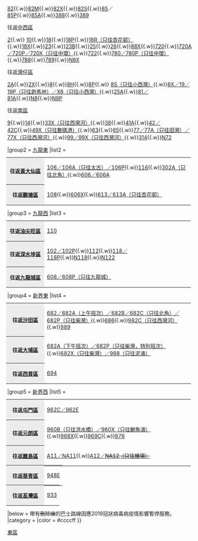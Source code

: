 {{Navbox
|name        = 香港東區巴士路線列表
|title       = 以[[東區 (香港)|東區]]作總站或折返點巴士路線（以下為目的地區份）
|bodystyle   = background: #f9f9f9;
|liststyle   = text-align: left;
|groupstyle  = background: #ececec; text-align: center;
|belowstyle  = text-align: center;
|oddstyle    = background: #f9f9f9;
|evenstyle   = background: #f9f9f9;
|state       = collapsed
|group1      = [[港島區]]
|list1       = <table class="navbox nowraplinks" style="background: transparent; font-size: 100%; padding: 0; border: 0; margin: -3px;"><tr><th style="background: #ececec; width: 90px; text-align: center; vertical-align: center;">[[東區 (香港)|東區]]區內</th><td style="text-align: left;">[[新巴27線|27]]{{.w}}[[新巴82線|82]]{{.w}}[[新巴82M線|82M]]{{.w}}[[新巴82X線|82X]]{{.w}}[[新巴82S線|82S]]{{.w}}[[城巴85線|85]]／[[城巴85線|85P]]{{.w}}[[城巴85A線|85A]]{{.w}}[[新巴388線|388]]{{.w}}[[新巴389線|389]]</td></tr><tr><th style="background: #ececec; width: 90px; text-align: center; vertical-align: center;">往返[[中西區 (香港)|中西區]]</th><td style="text-align: left;">[[新巴2號線|2]]{{.w}} [[城巴10線|10]]{{.w}}[[新巴18線|18]]{{.w}}[[新巴18P線|18P]]{{.w}}[[新巴18R線|18R（只往杏花邨）]]{{.w}}[[新巴18X線|18X]]{{.w}}[[新巴23線|23]]{{.w}}[[新巴23B線|23B]]{{.w}}[[新巴25線|25]]{{.w}}[[新巴26線|26]]{{.w}}[[新巴88X線|88X]]{{.w}}[[新巴720線|720]]{{.w}}[[新巴720A、720P、720X線|720A／720P／720X（只往中環）]]{{.w}}[[新巴722線|722]]{{.w}}[[城巴780線|780／780P（只往中環）]]{{.w}}[[城巴788線|788]]{{.w}}[[城巴789線|789]]{{.w}}[[城巴N8X線|N8X]]</td></tr><tr><th style="background: #ececec; width: 90px; text-align: center; vertical-align: center;">往返[[灣仔區]]</th><td style="text-align: left;">[[新巴2A線|2A]]{{.w}}[[新巴2X線|2X]]{{.w}}[[新巴8號線|8]]{{.w}}[[新巴8H線|8H]]{{.w}}[[新巴8P線|8P]]{{.w}} [[城巴8S線|8S（只往小西灣）]]{{.w}}[[城巴8X線|8X／19／19P（只往跑馬地）／X8（只往小西灣）]]{{.w}}[[城巴25A線|25A]]{{.w}}[[新巴81線|81／81A]]{{.w}}[[新巴N8線|N8]]{{.w}}[[新巴N8P線|N8P]]</td></tr><tr><th style="background: #ececec; width: 90px; text-align: center; vertical-align: center;">往返[[南區 (香港)|南區]]</th><td style="text-align: left;">[[新巴9號線|9]]{{.w}}[[新巴14線|14]]{{.w}}[[新巴33X線|33X（只往西灣河）]]{{.w}}[[新巴38線|38]]{{.w}}[[城巴41A線|41A]]{{.w}}[[新巴42線|42／42C]]{{.w}}[[新巴49X線|49X（只往數碼港）]]{{.w}}[[新巴63線|63]]{{.w}}[[新巴65線|65]]{{.w}}[[城巴77線|77／77A（只往田灣）／77X（只往西灣河）]]{{.w}}[[城巴99線|99／99X（只往西灣河）]]{{.w}}[[城巴314線|314]]{{.w}}[[城巴N72線|N72]]</td></tr></table>
|group2      = [[九龍東]]
|list2       = <table class="navbox nowraplinks" style="background: transparent; font-size: 100%; padding: 0; border: 0; margin: -3px;"><tr><th style="background: #ececec; width: 90px; text-align: center; vertical-align: center;">往返[[黃大仙區]]</th><td style="text-align: left;">[[過海隧道巴士106線|106／106A（只往太古）／106P]]{{.w}}[[過海隧道巴士116線|116]]{{.w}}[[過海隧道巴士302A線|302A（只往北角）]]{{.w}}[[過海隧道巴士606線|606／606A]]</td></tr><tr><th style="background: #ececec; width: 90px; text-align: center; vertical-align: center;">往返[[觀塘區]]</th><td style="text-align: left;">[[過海隧道巴士108線|108]]{{.w}}[[過海隧道巴士606X線|606X]]{{.w}}[[過海隧道巴士613線|613／613A（只往杏花邨）]]</td></tr></table>
|group3      = [[九龍西]]
|list3       = <table class="navbox nowraplinks" style="background: transparent; font-size: 100%; padding: 0; border: 0; margin: -3px;"><tr><th style="background: #ececec; width: 90px; text-align: center; vertical-align: center;">往返[[油尖旺區]]</th><td style="text-align: left;">[[過海隧道巴士110線|110]]</td></tr><tr><th style="background: #ececec; width: 90px; text-align: center; vertical-align: center;">往返[[深水埗區]]</th><td style="text-align: left;">[[過海隧道巴士102線|102／102P]]{{.w}}[[過海隧道巴士112線|112]]{{.w}}[[過海隧道巴士118線|118／118P]]{{.w}}[[過海隧道巴士N118線|N118]]{{.w}}[[過海隧道巴士N122線|N122]]</td></tr><tr><th style="background: #ececec; width: 90px; text-align: center; vertical-align: center;">往返[[九龍城區]]</th><td style="text-align: left;">[[過海隧道巴士608線|608／608P（只往九龍城）]]</td></tr></table>
|group4      = [[新界東]]
|list4       = <table class="navbox nowraplinks" style="background: transparent; font-size: 100%; padding: 0; border: 0; margin: -3px;"><tr><th style="background: #ececec; width: 90px; text-align: center; vertical-align: center;">往返[[沙田區]]</th><td style="text-align: left;">[[過海隧道巴士682線|682／682A（上午班次）／682B／682C（只往北角）／682P（只往柴灣）]]{{.w}}[[過海隧道巴士686線|686]]{{.w}}[[過海隧道巴士982C線|982C（只往西灣河）]]<!--{{.w}}[[過海隧道巴士986線|986]]-->{{.w}}[[過海隧道巴士989線|989]]</td></tr><tr><th style="background: #ececec; width: 90px; text-align: center; vertical-align: center;">往返[[大埔區]]</th><td style="text-align: left;">[[過海隧道巴士682線|682A（下午班次）／682P（只往柴灣，特別班次）]]<!--{{.w}}[[過海隧道巴士907D線|907D]]-->{{.w}}[[過海隧道巴士682X線|682X（只往柴灣）／988（只往泥涌）]]</td></tr><tr><th style="background: #ececec; width: 90px; text-align: center; vertical-align: center;">往返[[西貢區]]</th><td style="text-align: left;">[[過海隧道巴士694線|694]]</td></tr></table>
|group5      = [[新界西]]
|list5       = <table class="navbox nowraplinks" style="background: transparent; font-size: 100%; padding: 0; border: 0; margin: -3px;"><tr><th style="background: #ececec; width: 90px; text-align: center; vertical-align: center;">往返[[屯門區]]</th><td style="text-align: left;"><!--[[過海隧道巴士955線|955]]{{.w}}[[過海隧道巴士960B線|960B]]{{.w}}-->[[過海隧道巴士962A、962C、962E、962G、X962線|962C／962E]]</td></tr><tr><th style="background: #ececec; width: 90px; text-align: center; vertical-align: center;">往返[[元朗區]]</th><td style="text-align: left;">[[過海隧道巴士960B線|960B（只往洪水橋）／960X（只往鰂魚涌）]]{{.w}}[[過海隧道巴士968線|968X]]{{.w}}[[過海隧道巴士969C線|969C]]{{.w}}[[過海隧道巴士976線|976<!--／976A-->]]</td></tr><tr><th style="background: #ececec; width: 90px; text-align: center; vertical-align: center;">往返[[離島區]]</th><td style="text-align: left;">[[城巴A11線|A11／NA11]]{{.w}}[[城巴A12線|A12／<s>NA12（只往機場）]]</s></td></tr></table><table class="navbox nowraplinks" style="background: transparent; font-size: 100%; padding: 0; border: 0; margin: -3px;"><tr><th style="background: #ececec; width: 90px; text-align: center; vertical-align: center;">往返[[葵青區]]</th><td style="text-align: left;">[[過海隧道巴士948E線|948E]]</td></tr></table><table class="navbox nowraplinks" style="background: transparent; font-size: 100%; padding: 0; border: 0; margin: -3px;"><tr><th style="background: #ececec; width: 90px; text-align: center; vertical-align: center;">往返[[荃灣區]]</th><td style="text-align: left;">[[過海隧道巴士933線|933]]</td></tr></table>
|below = 帶有<del>刪除線</del>的巴士路線因應2019冠狀病毒病疫情影響暫停服務。
|category = 
|color    = #ccccff
}}
<noinclude>[[Category:香港巴士路線模板|東區]]</noinclude>